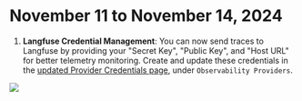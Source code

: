 # November 11 to November 14, 2024

1. **Langfuse Credential Management**: You can now send traces to Langfuse by providing your "Secret Key", "Public Key", and "Host URL" for better telemetry monitoring. Create and update these credentials in the [updated Provider Credentials page](https://dashboard.vapi.ai/keys), under `Observability Providers`.

<Frame caption="Create and update Langfuse credentials in https://dashboard.vapi.ai/keys">
  <img src="../static/images/changelog/langfuse.png" />
</Frame>